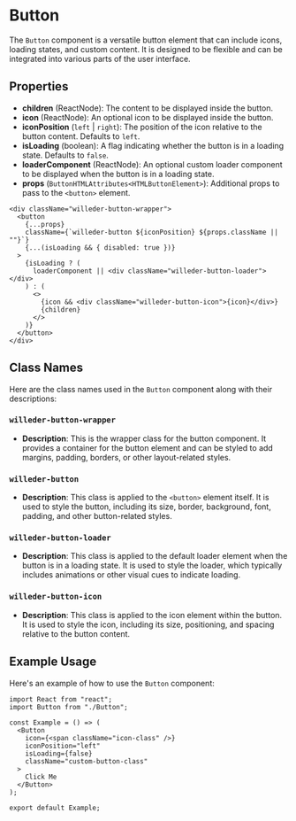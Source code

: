 
<Meta of={ButtonStories} />

# Button

The `Button` component is a versatile button element that can include icons, loading states, and custom content. It is designed to be flexible and can be integrated into various parts of the user interface.

## Properties

- **children** (ReactNode): The content to be displayed inside the button.
- **icon** (ReactNode): An optional icon to be displayed inside the button.
- **iconPosition** (`left` | `right`): The position of the icon relative to the button content. Defaults to `left`.
- **isLoading** (boolean): A flag indicating whether the button is in a loading state. Defaults to `false`.
- **loaderComponent** (ReactNode): An optional custom loader component to be displayed when the button is in a loading state.
- **props** (`ButtonHTMLAttributes<HTMLButtonElement>`): Additional props to pass to the `<button>` element.

```tsx
<div className="willeder-button-wrapper">
  <button
    {...props}
    className={`willeder-button ${iconPosition} ${props.className || ""}`}
    {...(isLoading && { disabled: true })}
  >
    {isLoading ? (
      loaderComponent || <div className="willeder-button-loader"></div>
    ) : (
      <>
        {icon && <div className="willeder-button-icon">{icon}</div>}
        {children}
      </>
    )}
  </button>
</div>
```

## Class Names

Here are the class names used in the `Button` component along with their descriptions:

### `willeder-button-wrapper`

- **Description**: This is the wrapper class for the button component. It provides a container for the button element and can be styled to add margins, padding, borders, or other layout-related styles.

### `willeder-button`

- **Description**: This class is applied to the `<button>` element itself. It is used to style the button, including its size, border, background, font, padding, and other button-related styles.

### `willeder-button-loader`

- **Description**: This class is applied to the default loader element when the button is in a loading state. It is used to style the loader, which typically includes animations or other visual cues to indicate loading.

### `willeder-button-icon`

- **Description**: This class is applied to the icon element within the button. It is used to style the icon, including its size, positioning, and spacing relative to the button content.

## Example Usage

Here's an example of how to use the `Button` component:

```tsx
import React from "react";
import Button from "./Button";

const Example = () => (
  <Button
    icon={<span className="icon-class" />}
    iconPosition="left"
    isLoading={false}
    className="custom-button-class"
  >
    Click Me
  </Button>
);

export default Example;
```

<Canvas of={ButtonStories.ButtonDefault} />
<Canvas of={ButtonStories.ButtonWithIcon} />
<Canvas of={ButtonStories.LoadingDefault} />
<Canvas of={ButtonStories.LoadingWithCustom} />

